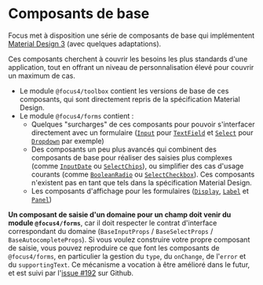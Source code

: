 
<Meta title="Composants/Composants de base" />

# Composants de base

Focus met à disposition une série de composants de base qui implémentent [Material Design 3](https://m3.material.io/components) (avec quelques adaptations).

Ces composants cherchent à couvrir les besoins les plus standards d'une application, tout en offrant un niveau de personnalisation élevé pour couvrir un
maximum de cas.

-   Le module `@focus4/toolbox` contient les versions de base de ces composants, qui sont directement repris de la spécification Material Design.
-   Le module `@focus4/forms` contient :
    -   Quelques "surcharges" de ces composants pour pouvoir s'interfacer directement avec un formulaire ([`Input`](/docs/composants-focus4∕forms-input--docs) pour [`TextField`](/docs/composants-focus4∕toolbox-textfield--docs) et [`Select`](/docs/composants-focus4∕forms-select--docs) pour
        [`Dropdown`](/docs/composants-focus4∕toolbox-dropdown--docs) par exemple)
    -   Des composants un peu plus avancés qui combinent des composants de base pour réaliser des saisies plus complexes (comme [`InputDate`](/docs/composants-focus4∕forms-inputdate--docs) ou
        [`SelectChips`](/docs/composants-focus4∕forms-selectchips--docs)), ou simplifier des cas d'usage courants (comme [`BooleanRadio`](/docs/composants-focus4∕forms-booleanradio--docs) ou [`SelectCheckbox`](/docs/composants-focus4∕forms-selectcheckbox--docs)). Ces composants n'existent pas en tant que
        tels dans la spécification Material Design.
    -   Les composants d'affichage pour les formulaires ([`Display`](/docs/composants-focus4∕forms-display--docs), [`Label`](/docs/composants-focus4∕forms-label--docs) et [`Panel`](/docs/composants-focus4∕forms-panel--docs))

**Un composant de saisie d'un domaine pour un champ doit venir du module `@focus4/forms`**, car il doit respecter le contrat d'interface correspondant du
domaine (`BaseInputProps` / `BaseSelectProps` / `BaseAutocompleteProps`). Si vous voulez construire votre propre composant de saisie, vous pouvez
reproduire ce que font les composants de `@focus4/forms`, en particulier la gestion du `type`, du `onChange`, de l'`error` et du `supportingText`. Ce
mécanisme a vocation à être amélioré dans le futur, et est suivi par l'[issue #192](https://github.com/klee-contrib/focus4/issues/192) sur Github.
